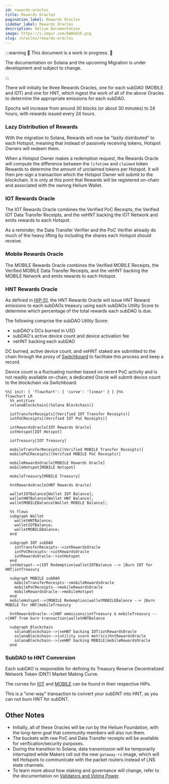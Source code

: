 ```yaml
---
id: rewards-oracles
title: Rewards Oracles
pagination_label: Rewards Oracles
sidebar_label: Rewards Oracles
description: Helium Documentation
image: https://i.imgur.com/bWAbESE.png
slug: /oracles/rewards-oracles
---
```



:::warning 🚧 This document is a work in progress. 🚧

The documentation on Solana and the upcoming Migration is under development and subject to change.

:::

There will initially be three Rewards Oracles, one for each subDAO (MOBILE and IOT) and one for HNT,
which ingest the work of all of the above Oracles to determine the appropriate emissions for each
subDAO.

Epochs will increase from around 30 blocks (or about 30 minutes) to 24 hours, with rewards issued
every 24 hours.

### Lazy Distribution of Rewards

With the migration to Solana, Rewards will now be "lazily distributed" to each Hotspot, meaning that
instead of passively receiving tokens, Hotspot Owners will redeem them.

When a Hotspot Owner makes a redemption request, the Rewards Oracle will compute the difference
between the `lifetime` and `claimed` token Rewards to determine the amount of unclaimed tokens per
Hotspot. It will then pre-sign a transaction which the Hotspot Owner will submit to the blockchain.
It is only at this point that Rewards will be registered on-chain and associated with the owning
Helium Wallet.

### IOT Rewards Oracle

The IOT Rewards Oracle combines the Verified PoC Receipts, the Verified IOT Data Transfer Receipts,
and the veHNT backing the IOT Network and emits rewards to each Hotspot.

As a reminder, the Data Transfer Verifier and the PoC Verifier already do much of the heavy lifting
by including the shares each Hotspot should receive.

### Mobile Rewards Oracle

The MOBILE Rewards Oracle combines the Verified MOBILE Receipts, the Verified MOBILE Data Transfer
Receipts, and the veHNT backing the MOBILE Network and emits rewards to each Hotspot.

### HNT Rewards Oracle

As defined in [HIP-51](https://github.com/helium/HIP/blob/main/0051-helium-dao.md), the HNT Rewards
Oracle will issue HNT Reward emissions to each subDAOs treasury using each subDAOs Utility Score to
determine which percentage of the total rewards each subDAO is due.

The following comprise the subDAO Utility Score:

- subDAO's DCs burned in USD
- subDAO's active device count and device activation fee
- veHNT backing each subDAO

DC burned, active device count, and veHNT staked are submitted to the chain through the proxy of
[Switchboard](https://switchboard.xyz/) to facilitate this process and keep a record.

Device count is a fluctuating number based on recent PoC activity and is not readily available
on-chain; a dedicated Oracle will submit device count to the blockchain via Switchboard.

```mermaid
%%{ init: { 'flowchart': { 'curve': 'linear' } } }%%
flowchart LR
  %% entities
  solanaBlockchain[(Solana Blockchain)]

  iotTransferReceipts[(Verified IOT Transfer Receipts)]
  iotPoCReceipts[(Verified IOT PoC Receipts)]

  iotRewardsOracle[IOT Rewards Oracle]
  iotHotspot[IOT Hotspot]

  iotTreasury[IOT Treasury]

  mobileTransferReceipts[(Verified MOBILE Transfer Receipts)]
  mobilePoCReceipts[(Verified MOBILE PoC Receipts)]

  mobileRewardsOracle[MOBILE Rewards Oracle]
  mobileHotspot[MOBILE Hotspot]

  mobileTreasury[MOBILE Treasury]

  hntRewardsOracle[HNT Rewards Oracle]

  walletIOTBalance[Wallet IOT Balance];
  walletHNTBalance[Wallet HNT Balance];
  walletMOBILEBalance[Wallet MOBILE Balance];

  %% flows
  subgraph Wallet
    walletHNTBalance;
    walletIOTBalance;
    walletMOBILEBalance;
  end

  subgraph IOT subDAO
    iotTransferReceipts-->iotRewardsOracle
    iotPoCReceipts-->iotRewardsOracle
    iotRewardsOracle-->iotHotspot
  end
  iotHotspot-->|IOT Redemption|walletIOTBalance --> |Burn IOT for HNT|iotTreasury

  subgraph MOBILE subDAO
    mobileTransferReceipts-->mobileRewardsOracle
    mobilePoCReceipts-->mobileRewardsOracle
    mobileRewardsOracle-->mobileHotspot
  end
  mobileHotspot-->|MOBILE Redemption|walletMOBILEBalance --> |Burn MOBILE for HNT|mobileTreasury

  hntRewardsOracle-->|HNT emmisions|iotTreasury & mobileTreasury -->|HNT from burn transaction|walletHNTBalance

  subgraph Blockchain
    solanaBlockchain-->|veHNT backing IOT|iotRewardsOracle
    solanaBlockchain-->|utility score metrics|hntRewardsOracle
    solanaBlockchain-->|veHNT backing MOBILE|mobileRewardsOracle
  end

```

### SubDAO to HNT Conversion

Each subDAO is responsible for defining its Treasury Reserve Decentralized Network Token (DNT)
Market Making Curve.

The curves for
[IOT](https://github.com/helium/HIP/blob/main/0052-iot-dao.md#treasury-reserve-dnt-market-making-curve)
and [MOBILE](https://github.com/helium/HIP/blob/main/0053-mobile-dao.md) can be found in their
respective HIPs.

This is a "one-way" transaction to convert your subDNT into HNT, as you can not burn HNT for subDNT.

## Other Notes

- Initially, all of these Oracles will be run by the Helium Foundation, with the long-term goal that
  community members will also run them.
- The buckets with raw PoC and Data Transfer receipts will be available for verification/security
  purposes.
- During the transition to Solana, data transmission will be temporarily interrupted while Makers
  roll out the new `gateway-rs` image, which will tell Hotspots to communicate with the packet
  routers instead of LNS state channels.
- To learn more about how staking and governance will change, refer to the documentation on
  [Validators and Voting Power](/mine-hnt/validators/validators-and-voting-power).

